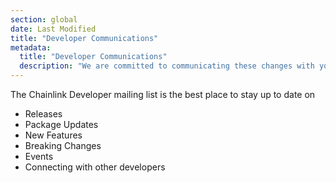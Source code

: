 ```yaml
---
section: global
date: Last Modified
title: "Developer Communications"
metadata:
  title: "Developer Communications"
  description: "We are committed to communicating these changes with you in advance. This page will provide information on our current communication channels and detail active notifications / upgrade plans with timelines."
---
```



The Chainlink Developer mailing list is the best place to stay up to date on

- Releases
- Package Updates
- New Features
- Breaking Changes
- Events
- Connecting with other developers

<DeveloperCommunicationsCallout />
